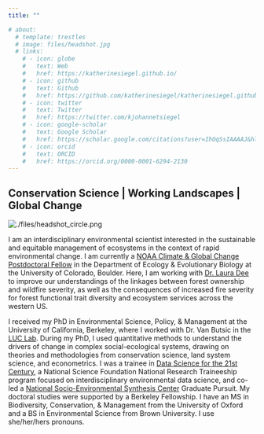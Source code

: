 ```yaml
---
title: ""

# about:
  # template: trestles
  # image: files/headshot.jpg
  # links:
    # - icon: globe
    #   text: Web
    #   href: https://katherinesiegel.github.io/
    # - icon: github
    #   text: Github
    #   href: https://github.com/katherinesiegel/katherinesiegel.github.io
    # - icon: twitter
    #   text: Twitter
    #   href: https://twitter.com/kjohannetsiegel
    # - icon: google-scholar
    #   text: Google Scholar
    #   href: https://scholar.google.com/citations?user=IhOqSsIAAAAJ&hl=en
    # - icon: orcid
    #   text: ORCID
    #   href: https://orcid.org/0000-0001-6294-2130
---
```


## Conservation Science | Working Landscapes | Global Change

::: {.grid}

::: {.g-col-12 .g-col-md-4}

```{=html}
<div class="grid" style="--bs-columns: 5; row-gap: 0;">
  <div class="g-col-1 g-col-md-0"></div>
  <div class="g-col-3 g-col-md-5">
    <picture>
      <source media="(max-width:50%)" srcset="./files/headshot_circle.png">
      <source media="(min-width:50%)" srcset="./files/headshot_circle.png">
      <img class="img-fluid" src="./files/headshot_circle.png" alt="./files/headshot_circle.png">
    </picture>
  </div>
  <div class="g-col-1 g-col-md-0"></div>
</div>
```

:::

::: {.g-col-12 .g-col-md-8}

I am an interdisciplinary environmental scientist interested in the sustainable and equitable management of ecosystems in the context of rapid environmental change. I am currently a [NOAA Climate & Global Change Postdoctoral Fellow](https://cpaess.ucar.edu/cgc) in the Department of Ecology & Evolutionary Biology at the University of Colorado, Boulder. Here, I am working with [Dr. Laura Dee](https://www.lauraedee.com/) to improve our understandings of the linkages between forest ownership and wildfire severity, as well as the consequences of increased fire severity for forest functional trait diversity and ecosystem services across the western US. 

I received my PhD in Environmental Science, Policy, & Management at the University of California, Berkeley, where I worked with Dr. Van Butsic in the [LUC Lab](https://luclab.berkeley.edu/). During my PhD, I used quantitative methods to understand the drivers of change in complex social-ecological systems, drawing on theories and methodologies from conservation science, land system science, and econometrics. I was a trainee in [Data Science for the 21st Century](http://ds421.berkeley.edu/), a National Science Foundation National Research Traineeship program focused on interdisciplinary environmental data science, and co-led a [National Socio-Environmental Synthesis Center](https://www.sesync.org/research/agricultural-frontiers) Graduate Pursuit. My doctoral studies were supported by a Berkeley Fellowship. I have an MS in Biodiversity, Conservation, & Management from the University of Oxford and a BS in Environmental Science from Brown University. I use she/her/hers pronouns.  

:::

:::
